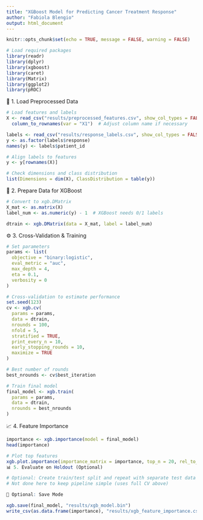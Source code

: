 ```yaml
---
title: "XGBoost Model for Predicting Cancer Treatment Response"
author: "Fabiola Blengio"
output: html_document
---
```


```r
knitr::opts_chunk$set(echo = TRUE, message = FALSE, warning = FALSE)

# Load required packages
library(readr)
library(dplyr)
library(xgboost)
library(caret)
library(Matrix)
library(ggplot2)
library(pROC)
```

📁 1. Load Preprocessed Data

```r
# Load features and labels
X <- read_csv("results/preprocessed_features.csv", show_col_types = FALSE) %>%
  column_to_rownames(var = "X1")  # Adjust column name if necessary

labels <- read_csv("results/response_labels.csv", show_col_types = FALSE)
y <- as.factor(labels$response)
names(y) <- labels$patient_id

# Align labels to features
y <- y[rownames(X)]

# Check dimensions and class distribution
list(Dimensions = dim(X), ClassDistribution = table(y))
```


🔀 2. Prepare Data for XGBoost

```r
# Convert to xgb.DMatrix
X_mat <- as.matrix(X)
label_num <- as.numeric(y) - 1  # XGBoost needs 0/1 labels

dtrain <- xgb.DMatrix(data = X_mat, label = label_num)
```
⚙️ 3. Cross-Validation & Training
```r
# Set parameters
params <- list(
  objective = "binary:logistic",
  eval_metric = "auc",
  max_depth = 4,
  eta = 0.1,
  verbosity = 0
)

# Cross-validation to estimate performance
set.seed(123)
cv <- xgb.cv(
  params = params,
  data = dtrain,
  nrounds = 100,
  nfold = 5,
  stratified = TRUE,
  print_every_n = 10,
  early_stopping_rounds = 10,
  maximize = TRUE
)

# Best number of rounds
best_nrounds <- cv$best_iteration

# Train final model
final_model <- xgb.train(
  params = params,
  data = dtrain,
  nrounds = best_nrounds
)
```

📈 4. Feature Importance

```r
importance <- xgb.importance(model = final_model)
head(importance)

# Plot top features
xgb.plot.importance(importance_matrix = importance, top_n = 20, rel_to_first = TRUE)
📊 5. Evaluate on Holdout (Optional)

# Optional: Create train/test split and repeat with separate test data
# Not done here to keep pipeline simple (uses full CV above)

💾 Optional: Save Mode

xgb.save(final_model, "results/xgb_model.bin")
write_csv(as.data.frame(importance), "results/xgb_feature_importance.csv")
```

